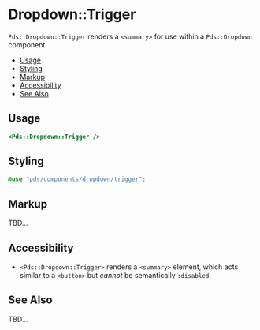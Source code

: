 
# Dropdown::Trigger

`Pds::Dropdown::Trigger` renders a `<summary>` for use within a `Pds::Dropdown`
component.

- [Usage](#usage)
- [Styling](#styling)
- [Markup](#markup)
- [Accessibility](#accessibility)
- [See Also](#see-also)


## Usage

```handlebars
<Pds::Dropdown::Trigger />
```
<ArgsTable of="PdsDropdownTrigger" />


## Styling
```scss
@use "pds/components/dropdown/trigger";
```


## Markup
TBD...


## Accessibility
- `<Pds::Dropdown::Trigger>` renders a `<summary>` element, which acts similar
  to a `<button>` but _cannot_ be semantically `:disabled`.


## See Also
TBD...
